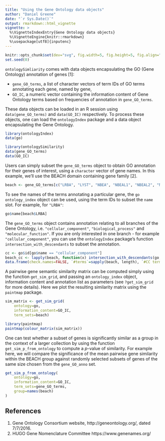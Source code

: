 ```yaml
---
title: "Using the Gene Ontology data objects"
author: "Daniel Greene"
date: "`r Sys.Date()`"
output: rmarkdown::html_vignette
vignette: >
  %\VignetteIndexEntry{Gene Ontology data objects}
  %\VignetteEngine{knitr::rmarkdown}
  %\usepackage[utf8]{inputenc}
---
```

```r
knitr::opts_chunk$set(dev="svg", fig.width=5, fig.height=5, fig.align="center")
set.seed(0)
```

`ontologySimliarity` comes with data objects encapsulating the GO (Gene Ontology) annotation of genes [1]: 

* `gene_GO_terms`, a list of character vectors of term IDs of GO terms annotating each gene, named by gene,
* `GO_IC`, a numeric vector containing the information content of Gene Ontology terms based on frequencies of annotation in `gene_GO_terms`.

These data objects can be loaded in an R session using `data(gene_GO_terms)` and `data(GO_IC)` respectively. To process these objects, one can load the `ontologyIndex` package and a data object encapsulating the Gene Ontology.

```r
library(ontologyIndex)
data(go)

library(ontologySimilarity)
data(gene_GO_terms)
data(GO_IC)
```

Users can simply subset the `gene_GO_terms` object to obtain GO annotation for their genes of interest, using a `character` vector of gene names. In this example, we'll use the BEACH domain containing gene family [2]. 

```r
beach <- gene_GO_terms[c("LRBA", "LYST", "NBEA", "NBEAL1", "NBEAL2", "NSMAF", "WDFY3", "WDFY4", "WDR81")]
```

To see the names of the terms annotating a particular gene, the `go` `ontology_index` object can be used, using the term IDs to subset the `name` slot. For example, for `"LRBA"`:
```r
go$name[beach$LRBA]
```

The `gene_GO_terms` object contains annotation relating to all branches of the Gene Ontology, i.e. `"cellular_component"`, `"biological_process"` and `"molecular_function"`. If you are only interested in one branch - for example `"cellular_component"`, you can use the `ontologyIndex` package's function `intersection_with_descendants` to subset the annotation.

```r
cc <- go$id[go$name == "cellular_component"]
beach_cc <- lapply(beach, function(x) intersection_with_descendants(go, roots=cc, x)) 
data.frame(check.names=FALSE, `#terms`=sapply(beach, length), `#CC terms`=sapply(beach_cc, length))
```

A pairwise gene semantic similarity matrix can be computed simply using the function `get_sim_grid`, and passing an `ontology_index` object, information content and annotation list as parameters (see `?get_sim_grid` for more details). Here we plot the resulting similarity matrix using the `paintmap` package.

```r
sim_matrix <- get_sim_grid(
	ontology=go, 
	information_content=GO_IC,
	term_sets=beach)

library(paintmap)
paintmap(colour_matrix(sim_matrix))
```

One can test whether a subset of genes is significantly similar as a group in the context of a larger collection by using the function `get_sim_p_from_ontology` to compute a *p*-value of similarity. For example here, we will compare the significance of the mean pairwise gene similarity within the BEACH group against randomly selected subsets of genes of the same size chosen from the `gene_GO_anno` set.

```r
get_sim_p_from_ontology(
	ontology=go,
	information_content=GO_IC,
	term_sets=gene_GO_terms,
	group=names(beach)
)
```

## References

1. Gene Ontology Consortium website, http://geneontology.org/, dated 7/7/2016.
2. HUGO Gene Nomenclature Committee https://www.genenames.org/

